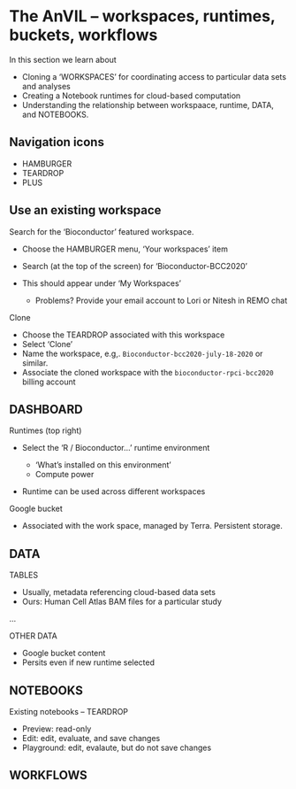 # The AnVIL -- workspaces, runtimes, buckets, workflows

In this section we learn about

- Cloning a 'WORKSPACES' for coordinating access to particular data
  sets and analyses
- Creating a Notebook runtimes for cloud-based computation
- Understanding the relationship between workspaace, runtime, DATA,
  and NOTEBOOKS.

## Navigation icons

- HAMBURGER
- TEARDROP
- PLUS

## Use an existing workspace

Search for the 'Bioconductor' featured workspace.

- Choose the HAMBURGER menu, 'Your workspaces' item
- Search (at the top of the screen) for 'Bioconductor-BCC2020'
- This should appear under 'My Workspaces'

    - Problems? Provide your email account to Lori or Nitesh in REMO chat

Clone 

- Choose the TEARDROP associated with this workspace
- Select 'Clone'
- Name the workspace, e.g,. `Bioconductor-bcc2020-july-18-2020` or similar.
- Associate the cloned workspace with the `bioconductor-rpci-bcc2020`
  billing account

## DASHBOARD

Runtimes (top right)

- Select the 'R / Bioconductor...' runtime environment

  - 'What's installed on this environment'
  - Compute power

- Runtime can be used across different workspaces

Google bucket

- Associated with the work space, managed by Terra. Persistent storage.

## DATA

TABLES

- Usually, metadata referencing cloud-based data sets
- Ours: Human Cell Atlas BAM files for a particular study

...

OTHER DATA

- Google bucket content
- Persits even if new runtime selected

## NOTEBOOKS

Existing notebooks -- TEARDROP

- Preview: read-only
- Edit: edit, evaluate, and save changes
- Playground: edit, evalaute, but do not save changes

## WORKFLOWS
